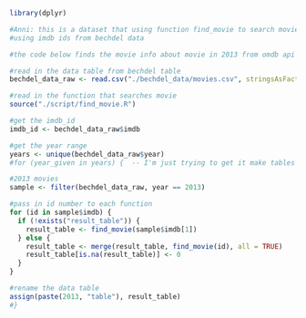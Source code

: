 ```r
library(dplyr)
```


```r
#Anni: this is a dataset that using function find_movie to search movie info
#using imdb ids from bechdel data

#the code below finds the movie info about movie in 2013 from omdb api

#read in the data table from bechdel table
bechdel_data_raw <- read.csv("./bechdel_data/movies.csv", stringsAsFactors = FALSE)

#read in the function that searches movie
source("./script/find_movie.R")

#get the imdb_id
imdb_id <- bechdel_data_raw$imdb

#get the year range
years <- unique(bechdel_data_raw$year)
#for (year_given in years) {  -- I'm just trying to get it make tables of each years movie, but failed

#2013 movies
sample <- filter(bechdel_data_raw, year == 2013)

#pass in id number to each function
for (id in sample$imdb) {
  if (!exists("result_table")) {
    result_table <- find_movie(sample$imdb[1])
  } else {
    result_table <- merge(result_table, find_movie(id), all = TRUE)
    result_table[is.na(result_table)] <- 0
  }
}

#rename the data table
assign(paste(2013, "table"), result_table)
#}


```